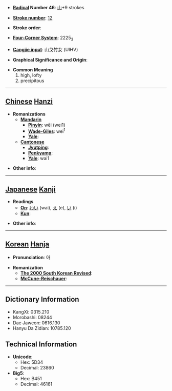 * '''[[Wiktionary:Chinese radical index| Radical]] Number 46''': [[Wiktionary:Chinese radical index 山|山]]+9 strokes

* '''[[Wiktionary:Chinese total strokes index|Stroke number]]''': [[Wiktionary:Chinese total strokes index 12|12]]

* '''Stroke order''': 

* '''[[Wiktionary:Chinese four corner index|Four-Corner System]]''': 2225<sub>3</sub>

* '''[[Wiktionary:Chinese Cangjie index|Cangjie input]]''': 山戈竹女 (UIHV)

* '''Graphical Significance and Origin''': 

* '''Common Meaning'''
*#high, lofty
*# precipitous


----

== [[Chinese]] [[Hanzi]] ==

* '''Romanizations'''
** '''[[Mandarin]]'''
*** '''[[Pinyin]]''': wēi (wei1)
*** '''[[Wade-Giles]]''': wei<sup>1</sup>
*** '''[[Yale]]''': 
** '''[[Cantonese]]'''
*** '''[[Jyutping]]''':
*** '''[[Penkyamp]]''': 
*** '''[[Yale]]''': wai1

* '''Other info''': 

----

== [[Japanese]] [[Kanji]] ==

* '''Readings'''
** '''[[On]]''': [[わい]] (wai), [[え]] (e), [[い]] (i)
** '''[[Kun]]''': 

* '''Other info''':  

----

== [[Korean]] [[Hanja]] ==

* '''Pronunciation''': 아

* '''Romanization'''
** '''[[The 2000 South Korean Revised Romanization|The 2000 South Korean Revised]]''': 
** '''[[McCune-Reischauer]]''': 

----

== Dictionary Information ==

* KangXi: 0315.210
* Morobashi: 08244
* Dae Jaweon: 0616.130
* Hanyu Da Zidian: 10785.120

== Technical Information ==

* '''Unicode''':
** Hex: 5D34
** Decimal: 23860
* '''Big5''':
** Hex: B451
** Decimal: 46161